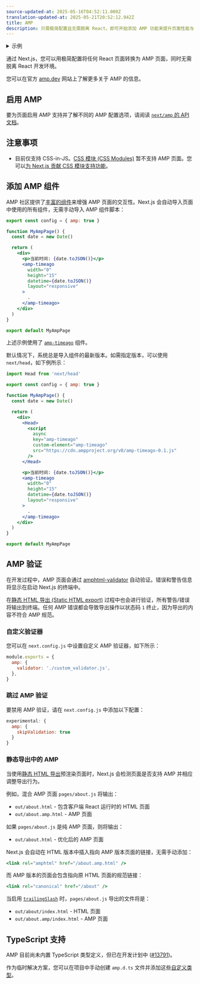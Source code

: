 ```yaml
---
source-updated-at: 2025-05-16T04:52:11.000Z
translation-updated-at: 2025-05-21T20:52:12.942Z
title: AMP
description: 只需极简配置且无需脱离 React，即可开始添加 AMP 功能来提升页面性能与加载速度。
---
```


<details>
  <summary>示例</summary>
  
- [AMP](https://github.com/vercel/next.js/tree/canary/examples/amp)

</details>

通过 Next.js，您可以用极简配置将任何 React 页面转换为 AMP 页面，同时无需脱离 React 开发环境。

您可以在官方 [amp.dev](https://amp.dev/) 网站上了解更多关于 AMP 的信息。

## 启用 AMP

要为页面启用 AMP 支持并了解不同的 AMP 配置选项，请阅读 [`next/amp` 的 API 文档](/docs/pages/building-your-application/configuring/amp)。

## 注意事项

- 目前仅支持 CSS-in-JS。[CSS 模块 (CSS Modules)](/docs/pages/building-your-application/styling) 暂不支持 AMP 页面。您可以[为 Next.js 贡献 CSS 模块支持功能](https://github.com/vercel/next.js/issues/10549)。

## 添加 AMP 组件

AMP 社区提供了[丰富的组件](https://amp.dev/documentation/components/)来增强 AMP 页面的交互性。Next.js 会自动导入页面中使用的所有组件，无需手动导入 AMP 组件脚本：

```jsx
export const config = { amp: true }

function MyAmpPage() {
  const date = new Date()

  return (
    <div>
      <p>当前时间: {date.toJSON()}</p>
      <amp-timeago
        width="0"
        height="15"
        datetime={date.toJSON()}
        layout="responsive"
      >
        .
      </amp-timeago>
    </div>
  )
}

export default MyAmpPage
```

上述示例使用了 [`amp-timeago`](https://amp.dev/documentation/components/amp-timeago/?format=websites) 组件。

默认情况下，系统总是导入组件的最新版本。如需指定版本，可以使用 `next/head`，如下例所示：

```jsx
import Head from 'next/head'

export const config = { amp: true }

function MyAmpPage() {
  const date = new Date()

  return (
    <div>
      <Head>
        <script
          async
          key="amp-timeago"
          custom-element="amp-timeago"
          src="https://cdn.ampproject.org/v0/amp-timeago-0.1.js"
        />
      </Head>

      <p>当前时间: {date.toJSON()}</p>
      <amp-timeago
        width="0"
        height="15"
        datetime={date.toJSON()}
        layout="responsive"
      >
        .
      </amp-timeago>
    </div>
  )
}

export default MyAmpPage
```

## AMP 验证

在开发过程中，AMP 页面会通过 [amphtml-validator](https://www.npmjs.com/package/amphtml-validator) 自动验证。错误和警告信息将显示在启动 Next.js 的终端中。

在[静态 HTML 导出 (Static HTML export)](/docs/pages/building-your-application/deploying/static-exports) 过程中也会进行验证，所有警告/错误将输出到终端。任何 AMP 错误都会导致导出操作以状态码 `1` 终止，因为导出的内容不符合 AMP 规范。

### 自定义验证器

您可以在 `next.config.js` 中设置自定义 AMP 验证器，如下所示：

```js
module.exports = {
  amp: {
    validator: './custom_validator.js',
  },
}
```

### 跳过 AMP 验证

要禁用 AMP 验证，请在 `next.config.js` 中添加以下配置：

```js
experimental: {
  amp: {
    skipValidation: true
  }
}
```

### 静态导出中的 AMP

当使用[静态 HTML 导出](/docs/pages/building-your-application/deploying/static-exports)预渲染页面时，Next.js 会检测页面是否支持 AMP 并相应调整导出行为。

例如，混合 AMP 页面 `pages/about.js` 将输出：
- `out/about.html` - 包含客户端 React 运行时的 HTML 页面
- `out/about.amp.html` - AMP 页面

如果 `pages/about.js` 是纯 AMP 页面，则将输出：
- `out/about.html` - 优化后的 AMP 页面

Next.js 会自动在 HTML 版本中插入指向 AMP 版本页面的链接，无需手动添加：

```jsx
<link rel="amphtml" href="/about.amp.html" />
```

而 AMP 版本的页面会包含指向原 HTML 页面的规范链接：

```jsx
<link rel="canonical" href="/about" />
```

当启用 [`trailingSlash`](/docs/pages/api-reference/next-config-js/trailingSlash) 时，`pages/about.js` 导出的文件将是：
- `out/about/index.html` - HTML 页面
- `out/about.amp/index.html` - AMP 页面

## TypeScript 支持

AMP 目前尚未内置 TypeScript 类型定义，但已在开发计划中 ([#13791](https://github.com/ampproject/amphtml/issues/13791))。

作为临时解决方案，您可以在项目中手动创建 `amp.d.ts` 文件并添加这些[自定义类型](https://stackoverflow.com/a/50601125)。